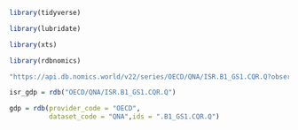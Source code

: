 
```r

library(tidyverse)

library(lubridate)

library(xts)

library(rdbnomics)

```


```r

"https://api.db.nomics.world/v22/series/OECD/QNA/ISR.B1_GS1.CQR.Q?observations=1"

isr_gdp = rdb("OECD/QNA/ISR.B1_GS1.CQR.Q")

gdp = rdb(provider_code = "OECD",
          dataset_code = "QNA",ids = ".B1_GS1.CQR.Q")

```

